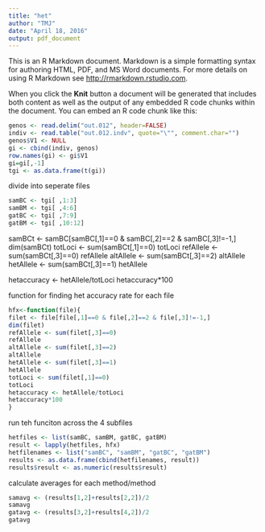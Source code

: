 ```yaml
---
title: "het"
author: "TMJ"
date: "April 18, 2016"
output: pdf_document
---
```


This is an R Markdown document. Markdown is a simple formatting syntax for authoring HTML, PDF, and MS Word documents. For more details on using R Markdown see <http://rmarkdown.rstudio.com>.

When you click the **Knit** button a document will be generated that includes both content as well as the output of any embedded R code chunks within the document. You can embed an R code chunk like this:

```r
genos <- read.delim("out.012", header=FALSE)
indiv <- read.table("out.012.indv", quote="\"", comment.char="")
genos$V1 <- NULL
gi <- cbind(indiv, genos)
row.names(gi) <- gi$V1
gi=gi[,-1]
tgi <- as.data.frame(t(gi))

```

divide into seperate files

```r
samBC <- tgi[ ,1:3]
samBM <- tgi[ ,4:6]
gatBC <- tgi[ ,7:9]
gatBM <- tgi[ ,10:12]
```




samBCt <- samBC[samBC[,1]==0 & samBC[,2]==2 & samBC[,3]!=-1,]
dim(samBCt)
totLoci <- sum(samBCt[,1]==0)
totLoci
refAllele <- sum(samBCt[,3]==0)
refAllele
altAllele <- sum(samBCt[,3]==2)
altAllele
hetAllele <- sum(samBCt[,3]==1)
hetAllele

hetaccuracy <- hetAllele/totLoci
hetaccuracy*100

function for finding het accuracy rate for each file
```r
hfx<-function(file){
filet <- file[file[,1]==0 & file[,2]==2 & file[,3]!=-1,]
dim(filet)
refAllele <- sum(filet[,3]==0)
refAllele
altAllele <- sum(filet[,3]==2)
altAllele
hetAllele <- sum(filet[,3]==1)
hetAllele
totLoci <- sum(filet[,1]==0)
totLoci
hetaccuracy <- hetAllele/totLoci
hetaccuracy*100
}
```

run teh funciton across the 4 subfiles
```r
hetfiles <- list(samBC, samBM, gatBC, gatBM)
result <- lapply(hetfiles, hfx)
hetfilenames <- list("samBC", "samBM", "gatBC", "gatBM")
results <- as.data.frame(cbind(hetfilenames, result))
results$result <- as.numeric(results$result)
```


calculate averages for each method/method
```r
samavg <- (results[1,2]+results[2,2])/2
samavg
gatavg <- (results[3,2]+results[4,2])/2
gatavg
```


